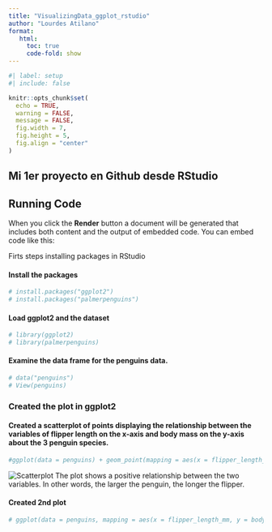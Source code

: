 ```yaml
---
title: "VisualizingData_ggplot_rstudio"
author: "Lourdes Atilano"
format: 
   html:
     toc: true
     code-fold: show
---
```

```r
#| label: setup
#| include: false

knitr::opts_chunk$set(
  echo = TRUE,
  warning = FALSE,
  message = FALSE,
  fig.width = 7,
  fig.height = 5,
  fig.align = "center"
)
```

## Mi 1er proyecto en Github desde RStudio

## Running Code

When you click the **Render** button a document will be generated that includes both content and the output of embedded code. You can embed code like this:

Firts steps installing packages in RStudio

#### Install the packages
```r
# install.packages("ggplot2")
# install.packages("palmerpenguins")

```

#### Load ggplot2 and the dataset
```r
# library(ggplot2)
# library(palmerpenguins)
```

#### Examine the data frame for the penguins data.
```r
# data("penguins")
# View(penguins)
```

### Created the plot in ggplot2

#### Created a scatterplot of points displaying the relationship between the variables of flipper length on the x-axis and body mass on the y-axis about the 3 penguin species.

```r
#ggplot(data = penguins) + geom_point(mapping = aes(x = flipper_length_mm, y = body_mass_g))
```
 
![Scatterplot](plot-penguins.png)
The plot shows a positive relationship between the two variables. In other words, the larger the penguin, the longer the flipper. 

#### Created 2nd plot

```r
# ggplot(data = penguins, mapping = aes(x = flipper_length_mm, y = body_mass_g)) +  geom_point()
```
